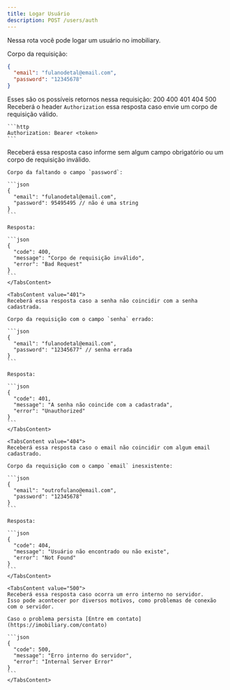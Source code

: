 ```yaml
---
title: Logar Usuário
description: POST /users/auth
---
```


Nessa rota você pode logar um usuário no imobiliary.

Corpo da requisição:
```json
{
  "email": "fulanodetal@email.com",
  "password": "12345678"
}
```

Esses são os possíveis retornos nessa requisição:
<Tabs defaultValue="200" className="pb-1">
  <TabsList>
    <TabsTrigger value="200">200</TabsTrigger>
    <TabsTrigger value="400">400</TabsTrigger>
    <TabsTrigger value="401">401</TabsTrigger>
    <TabsTrigger value="404">404</TabsTrigger>
    <TabsTrigger value="500">500</TabsTrigger>
  </TabsList>
  <TabsContent value="200">
    Receberá o header `Authorization` essa resposta caso envie um corpo de requisição válido.

    ```http
    Authorization: Bearer <token>
    ```
  </TabsContent>

  <TabsContent value="400">
    Receberá essa resposta caso informe sem algum campo obrigatório ou um corpo de requisição inválido.

    Corpo da faltando o campo `password`:

    ```json
    {
      "email": "fulanodetal@email.com",
      "password": 95495495 // não é uma string
    }
    ```

    Resposta:

    ```json
    {
      "code": 400,
      "message": "Corpo de requisição inválido",
      "error": "Bad Request"
    }
    ```
    </TabsContent>

    <TabsContent value="401">
    Receberá essa resposta caso a senha não coincidir com a senha cadastrada.

    Corpo da requisição com o campo `senha` errado:

    ```json
    {
      "email": "fulanodetal@email.com",
      "password": "12345677" // senha errada
    }
    ```

    Resposta:

    ```json
    {
      "code": 401,
      "message": "A senha não coincide com a cadastrada",
      "error": "Unauthorized"
    }
    ```
    </TabsContent>

    <TabsContent value="404">
    Receberá essa resposta caso o email não coincidir com algum email cadastrado.

    Corpo da requisição com o campo `email` inesxistente:

    ```json
    {
      "email": "outrofulano@email.com",
      "password": "12345678"
    }
    ```

    Resposta:

    ```json
    {
      "code": 404,
      "message": "Usuário não encontrado ou não existe",
      "error": "Not Found"
    }
    ```
    </TabsContent>

    <TabsContent value="500">
    Receberá essa resposta caso ocorra um erro interno no servidor.
    Isso pode acontecer por diversos motivos, como problemas de conexão com o servidor.

    Caso o problema persista [Entre em contato](https://imobiliary.com/contato)

    ```json
    {
      "code": 500,
      "message": "Erro interno do servidor",
      "error": "Internal Server Error"
    }
    ```
    </TabsContent>
</Tabs>
